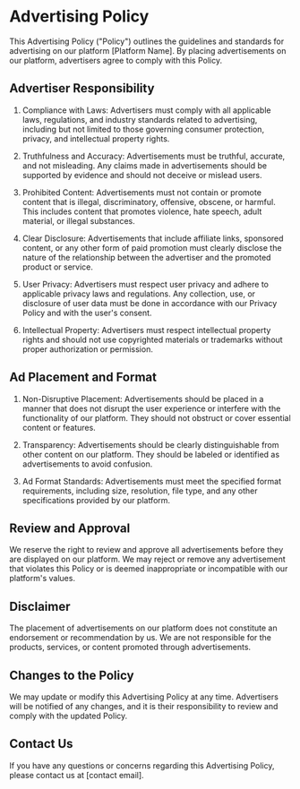 # Advertising Policy

This Advertising Policy ("Policy") outlines the guidelines and standards for advertising on our platform [Platform Name]. By placing advertisements on our platform, advertisers agree to comply with this Policy.

## Advertiser Responsibility

1. Compliance with Laws: Advertisers must comply with all applicable laws, regulations, and industry standards related to advertising, including but not limited to those governing consumer protection, privacy, and intellectual property rights.

2. Truthfulness and Accuracy: Advertisements must be truthful, accurate, and not misleading. Any claims made in advertisements should be supported by evidence and should not deceive or mislead users.

3. Prohibited Content: Advertisements must not contain or promote content that is illegal, discriminatory, offensive, obscene, or harmful. This includes content that promotes violence, hate speech, adult material, or illegal substances.

4. Clear Disclosure: Advertisements that include affiliate links, sponsored content, or any other form of paid promotion must clearly disclose the nature of the relationship between the advertiser and the promoted product or service.

5. User Privacy: Advertisers must respect user privacy and adhere to applicable privacy laws and regulations. Any collection, use, or disclosure of user data must be done in accordance with our Privacy Policy and with the user's consent.

6. Intellectual Property: Advertisers must respect intellectual property rights and should not use copyrighted materials or trademarks without proper authorization or permission.

## Ad Placement and Format

1. Non-Disruptive Placement: Advertisements should be placed in a manner that does not disrupt the user experience or interfere with the functionality of our platform. They should not obstruct or cover essential content or features.

2. Transparency: Advertisements should be clearly distinguishable from other content on our platform. They should be labeled or identified as advertisements to avoid confusion.

3. Ad Format Standards: Advertisements must meet the specified format requirements, including size, resolution, file type, and any other specifications provided by our platform.

## Review and Approval

We reserve the right to review and approve all advertisements before they are displayed on our platform. We may reject or remove any advertisement that violates this Policy or is deemed inappropriate or incompatible with our platform's values.

## Disclaimer

The placement of advertisements on our platform does not constitute an endorsement or recommendation by us. We are not responsible for the products, services, or content promoted through advertisements.

## Changes to the Policy

We may update or modify this Advertising Policy at any time. Advertisers will be notified of any changes, and it is their responsibility to review and comply with the updated Policy.

## Contact Us

If you have any questions or concerns regarding this Advertising Policy, please contact us at [contact email].

